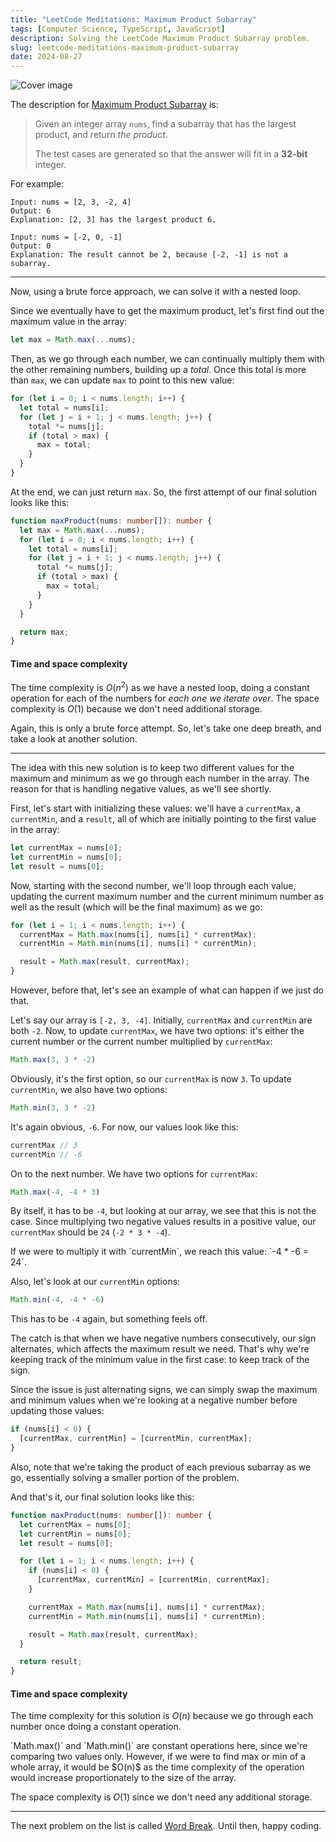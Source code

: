 ```yaml
---
title: "LeetCode Meditations: Maximum Product Subarray"
tags: [Computer Science, TypeScript, JavaScript]
description: Solving the LeetCode Maximum Product Subarray problem.
slug: leetcode-meditations-maximum-product-subarray
date: 2024-08-27
---
```


![Cover image](https://raw.githubusercontent.com/rivea0/leetcode-meditations-assets/main/src/2024-08-27/65-lm.png)

The description for [Maximum Product Subarray](https://leetcode.com/problems/maximum-product-subarray) is:

> Given an integer array `nums`, find a subarray that has the largest product, and return _the product_.
> 
> The test cases are generated so that the answer will fit in a **32-bit** integer.

For example:

```
Input: nums = [2, 3, -2, 4]
Output: 6
Explanation: [2, 3] has the largest product 6.
```

```
Input: nums = [-2, 0, -1]
Output: 0
Explanation: The result cannot be 2, because [-2, -1] is not a subarray.
```

---

Now, using a brute force approach, we can solve it with a nested loop.

Since we eventually have to get the maximum product, let's first find out the maximum value in the array:

```ts
let max = Math.max(...nums);
```

Then, as we go through each number, we can continually multiply them with the other remaining numbers, building up a *total*. Once this total is more than `max`, we can update `max` to point to this new value:

```ts
for (let i = 0; i < nums.length; i++) {
  let total = nums[i];
  for (let j = i + 1; j < nums.length; j++) {
    total *= nums[j];
    if (total > max) {
      max = total;
    }
  }
}
```

At the end, we can just return `max`. So, the first attempt of our final solution looks like this:


```ts
function maxProduct(nums: number[]): number {
  let max = Math.max(...nums);
  for (let i = 0; i < nums.length; i++) {
    let total = nums[i];
    for (let j = i + 1; j < nums.length; j++) {
      total *= nums[j];
      if (total > max) {
        max = total;
      }
    }
  }

  return max;
}
```

#### Time and space complexity
The time complexity is $O(n^2)$ as we have a nested loop, doing a constant operation for each of the numbers for *each one we iterate over*.
The space complexity is $O(1)$ because we don't need additional storage.

Again, this is only a brute force attempt. So, let's take one deep breath, and take a look at another solution.

---

The idea with this new solution is to keep two different values for the maximum and minimum as we go through each number in the array. The reason for that is handling negative values, as we'll see shortly.

First, let's start with initializing these values: we'll have a `currentMax`, a `currentMin`, and a `result`, all of which are initially pointing to the first value in the array:

```ts
let currentMax = nums[0];
let currentMin = nums[0];
let result = nums[0];
```

Now, starting with the second number, we'll loop through each value, updating the current maximum number and the current minimum number as well as the result (which will be the final maximum) as we go:

```ts
for (let i = 1; i < nums.length; i++) {
  currentMax = Math.max(nums[i], nums[i] * currentMax);
  currentMin = Math.min(nums[i], nums[i] * currentMin);

  result = Math.max(result, currentMax);
}
```

However, before that, let's see an example of what can happen if we just do that.

Let's say our array is `[-2, 3, -4]`. Initially, `currentMax` and `currentMin` are both `-2`. Now, to update `currentMax`, we have two options: it's either the current number or the current number multiplied by `currentMax`:

```ts
Math.max(3, 3 * -2)
```

Obviously, it's the first option, so our `currentMax` is now `3`. 
To update `currentMin`, we also have two options:

```ts
Math.min(3, 3 * -2)
```

It's again obvious, `-6`. For now, our values look like this:

```ts
currentMax // 3
currentMin // -6
```

On to the next number. We have two options for `currentMax`:

```ts
Math.max(-4, -4 * 3)
```

By itself, it has to be `-4`, but looking at our array, we see that this is not the case. Since multiplying two negative values results in a positive value, our `currentMax` should be `24` (`-2 * 3 * -4`).

<Note>
If we were to multiply it with `currentMin`, we reach this value: `-4 * -6 = 24`.
</Note>

Also, let's look at our `currentMin` options:

```ts
Math.min(-4, -4 * -6)
```

This has to be `-4` again, but something feels off. 

The catch is that when we have negative numbers consecutively, our sign alternates, which affects the maximum result we need. That's why we're keeping track of the minimum value in the first case: to keep track of the sign.

Since the issue is just alternating signs, we can simply swap the maximum and minimum values when we're looking at a negative number before updating those values:

```ts
if (nums[i] < 0) {
  [currentMax, currentMin] = [currentMin, currentMax];
}
```

Also, note that we're taking the product of each previous subarray as we go, essentially solving a smaller portion of the problem.

And that's it, our final solution looks like this:

```ts
function maxProduct(nums: number[]): number {
  let currentMax = nums[0];
  let currentMin = nums[0];
  let result = nums[0];

  for (let i = 1; i < nums.length; i++) {
    if (nums[i] < 0) {
      [currentMax, currentMin] = [currentMin, currentMax];
    }

    currentMax = Math.max(nums[i], nums[i] * currentMax);
    currentMin = Math.min(nums[i], nums[i] * currentMin);

    result = Math.max(result, currentMax);
  }

  return result;
}
```

#### Time and space complexity

The time complexity for this solution is $O(n)$ because we go through each number once doing a constant operation. 

<Note>
`Math.max()` and `Math.min()` are constant operations here, since we're comparing two values only. However, if we were to find max or min of a whole array, it would be $O(n)$ as the time complexity of the operation would increase proportionately to the size of the array.
</Note>

The space complexity is $O(1)$ since we don't need any additional storage.

---

The next problem on the list is called [Word Break](https://leetcode.com/problems/word-break). Until then, happy coding.
